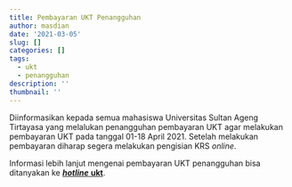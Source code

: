 ```yaml
---
title: Pembayaran UKT Penangguhan
author: masdian
date: '2021-03-05'
slug: []
categories: []
tags:
  - ukt
  - penangguhan
description: ''
thumbnail: ''
---
```


Diinformasikan kepada semua mahasiswa Universitas Sultan Ageng Tirtayasa yang melalukan penangguhan pembayaran UKT agar melakukan pembayaran UKT pada tanggal 01-18 April 2021. Setelah melakukan pembayaran diharap segera melakukan pengisian KRS *online*.

Informasi lebih lanjut mengenai pembayaran UKT penangguhan bisa ditanyakan ke [***hotline*** **ukt**](https://wa.me/628111072357).
